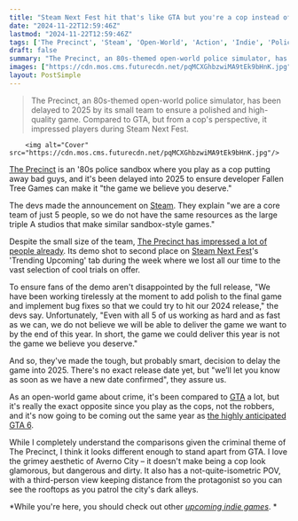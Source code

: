 ```yaml
---
title: "Steam Next Fest hit that's like GTA but you're a cop instead of a robber has been delayed to 2025 to deliver 'the game we believe you deserve'"
date: "2024-11-22T12:59:46Z"
lastmod: "2024-11-22T12:59:46Z"
tags: ['The Precinct', 'Steam', 'Open-World', 'Action', 'Indie', 'Police Simulator', 'Sandbox', 'GTA']
draft: false
summary: "The Precinct, an 80s-themed open-world police simulator, has been delayed to 2025 by its small team to ensure a polished and high-quality game.  Compared to GTA, but from a cop's perspective, it impressed players during Steam Next Fest."
images: ["https://cdn.mos.cms.futurecdn.net/pqMCXGhbzwiMA9tEk9bHnK.jpg"]
layout: PostSimple
---
```

> The Precinct, an 80s-themed open-world police simulator, has been delayed to 2025 by its small team to ensure a polished and high-quality game.  Compared to GTA, but from a cop's perspective, it impressed players during Steam Next Fest.


        <img alt="Cover" src="https://cdn.mos.cms.futurecdn.net/pqMCXGhbzwiMA9tEk9bHnK.jpg"/>
        
[The Precinct](https://www.gamesradar.com/games/open-world/this-open-world-sandbox-steam-next-fest-gem-is-basically-gta-but-youre-a-cop-and-it-totally-rips/) is an '80s police sandbox where you play as a cop putting away bad guys, and it's been delayed into 2025 to ensure developer Fallen Tree Games can make it "the game we believe you deserve."

The devs made the announcement on [<u>Steam</u>](https://store.steampowered.com/news/app/490110/view/6374376801654800811). They explain "we are a core team of just 5 people, so we do not have the same resources as the large triple A studios that make similar sandbox-style games."

Despite the small size of the team, [<u>The Precinct has impressed a lot of people already</u>](https://www.gamesradar.com/games/action/the-single-player-breakout-of-steam-next-fest-so-far-is-an-open-world-crime-fighting-game-that-looks-like-the-exact-opposite-of-gta/). Its demo shot to second place on [Steam Next Fest](https://www.gamesradar.com/tag/steam-next-fest/)'s 'Trending Upcoming' tab during the week where we lost all our time to the vast selection of cool trials on offer.

To ensure fans of the demo aren't disappointed by the full release, "We have been working tirelessly at the moment to add polish to the final game and implement bug fixes so that we could try to hit our 2024 release," the devs say. Unfortunately, "Even with all 5 of us working as hard and as fast as we can, we do not believe we will be able to deliver the game we want to by the end of this year. In short, the game we could deliver this year is not the game we believe you deserve."

And so, they've made the tough, but probably smart, decision to delay the game into 2025. There's no exact release date yet, but "we’ll let you know as soon as we have a new date confirmed", they assure us.

As an open-world game about crime, it's been compared to [GTA](https://www.gamesradar.com/games/action/grand-theft-auto/) a lot, but it's really the exact opposite since you play as the cops, not the robbers, and it's now going to be coming out the same year as [the highly anticipated GTA 6](https://www.gamesradar.com/games/grand-theft-auto/gta-6-devs-tease-that-theyre-working-on-absolutely-mind-blowing-things-and-promise-more-to-come/).

While I completely understand the comparisons given the criminal theme of The Precinct, I think it looks different enough to stand apart from GTA. I love the grimey aesthetic of Averno City – it doesn't make being a cop look glamorous, but dangerous and dirty. It also has a not-quite-isometric POV, with a third-person view keeping distance from the protagonist so you can see the rooftops as you patrol the city's dark alleys.

*While you're here, you should check out other *[<u><em>upcoming indie games</em></u>](https://www.gamesradar.com/upcoming-indie-games/)*. *
        